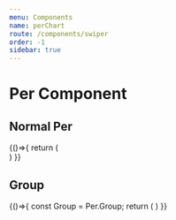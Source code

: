 ```yaml
---
menu: Components
name: perChart
route: /components/swiper
order: -1
sidebar: true
---
```



# Per Component

## Normal Per

<Playground>
    {()=>{
        return (
          <div>
            <Per main={6} sub={12} width={80} mess={'未处理1'}></Per>
            <Per main={6} sub={12} width={80} symbol strokeColor={'red'} mess={'未处理1'}></Per>
            <Per main={6} sub={12} width={80} strokeColor={'green'} mess={'未处理1'}></Per>
            <Per main={6} sub={12} width={120} symbol mess={'未处理1'}></Per>
          </div>
        )
    }}
</Playground>

## Group

<Playground>
    {()=>{
        const Group = Per.Group;
        return (
          <Group>
            <Per main={6} sub={12} mess={'未处理1'}></Per>
            <Per main={3} sub={12} symbol mess={'未处理1'}></Per>
            <Per main={9} sub={12} mess={'未处理1'}></Per>
            <Per main={0} sub={12} mess={'未处理1'}></Per>
            <Per main={12} sub={12} symbol mess={'未处理1'}></Per>
            <Per main={5} sub={12} mess={'未处理1'}></Per>
          </Group>
        )
    }}
</Playground>
